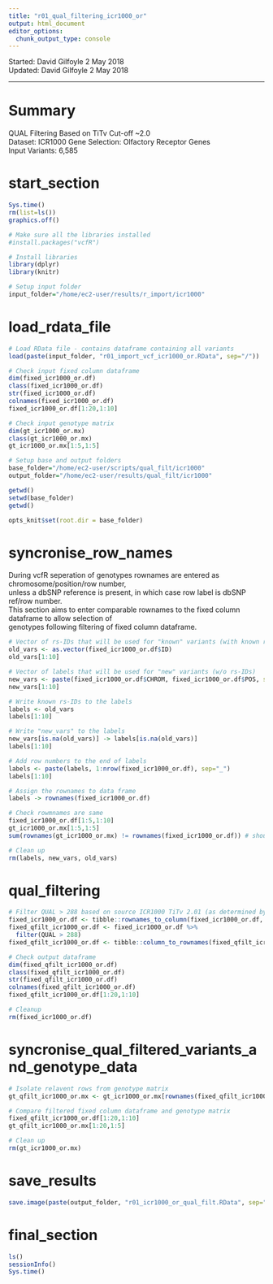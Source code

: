 ```yaml
---
title: "r01_qual_filtering_icr1000_or"
output: html_document
editor_options: 
  chunk_output_type: console
---
```


Started: David Gilfoyle 2 May 2018  
Updated: David Gilfoyle 2 May 2018

---

# Summary

QUAL Filtering Based on TiTv Cut-off ~2.0  
Dataset: ICR1000 
Gene Selection: Olfactory Receptor Genes  
Input Variants: 6,585

# start_section

```r

Sys.time()
rm(list=ls())
graphics.off()

# Make sure all the libraries installed 
#install.packages("vcfR")

# Install libraries
library(dplyr)
library(knitr)

# Setup input folder
input_folder="/home/ec2-user/results/r_import/icr1000"

```

# load_rdata_file

```r

# Load RData file - contains dataframe containing all variants
load(paste(input_folder, "r01_import_vcf_icr1000_or.RData", sep="/"))

# Check input fixed column dataframe
dim(fixed_icr1000_or.df)
class(fixed_icr1000_or.df)
str(fixed_icr1000_or.df)
colnames(fixed_icr1000_or.df)
fixed_icr1000_or.df[1:20,1:10]

# Check input genotype matrix
dim(gt_icr1000_or.mx)
class(gt_icr1000_or.mx)
gt_icr1000_or.mx[1:5,1:5]

# Setup base and output folders
base_folder="/home/ec2-user/scripts/qual_filt/icr1000"
output_folder="/home/ec2-user/results/qual_filt/icr1000"

getwd()
setwd(base_folder)
getwd()

opts_knit$set(root.dir = base_folder)

```

# syncronise_row_names
During vcfR seperation of genotypes rownames are entered as chromosome/position/row number,  
unless a dbSNP reference is present, in which case row label is dbSNP ref/row number.  
This section aims to enter comparable rownames to the fixed column dataframe to allow selection of  
genotypes following filtering of fixed column dataframe.  

```r

# Vector of rs-IDs that will be used for "known" variants (with known rs-IDs)
old_vars <- as.vector(fixed_icr1000_or.df$ID)
old_vars[1:10]

# Vector of labels that will be used for "new" variants (w/o rs-IDs)
new_vars <- paste(fixed_icr1000_or.df$CHROM, fixed_icr1000_or.df$POS, sep="_")
new_vars[1:10]

# Write known rs-IDs to the labels
labels <- old_vars
labels[1:10]

# Write "new_vars" to the labels
new_vars[is.na(old_vars)] -> labels[is.na(old_vars)]
labels[1:10]

# Add row numbers to the end of labels
labels <- paste(labels, 1:nrow(fixed_icr1000_or.df), sep="_")
labels[1:10]

# Assign the rownames to data frame
labels -> rownames(fixed_icr1000_or.df)

# Check rowmnames are same 
fixed_icr1000_or.df[1:5,1:10]
gt_icr1000_or.mx[1:5,1:5]
sum(rownames(gt_icr1000_or.mx) != rownames(fixed_icr1000_or.df)) # should be 0

# Clean up
rm(labels, new_vars, old_vars)

```

# qual_filtering

```r

# Filter QUAL > 288 based on source ICR1000 TiTv 2.01 (as determined by VCFStats)
fixed_icr1000_or.df <- tibble::rownames_to_column(fixed_icr1000_or.df, var = "rowname")
fixed_qfilt_icr1000_or.df <- fixed_icr1000_or.df %>% 
  filter(QUAL > 288)
fixed_qfilt_icr1000_or.df <- tibble::column_to_rownames(fixed_qfilt_icr1000_or.df, var = "rowname")

# Check output dataframe
dim(fixed_qfilt_icr1000_or.df)
class(fixed_qfilt_icr1000_or.df)
str(fixed_qfilt_icr1000_or.df)
colnames(fixed_qfilt_icr1000_or.df)
fixed_qfilt_icr1000_or.df[1:20,1:10]

# Cleanup
rm(fixed_icr1000_or.df)

```

# syncronise_qual_filtered_variants_and_genotype_data 

```r

# Isolate relavent rows from genotype matrix
gt_qfilt_icr1000_or.mx <- gt_icr1000_or.mx[rownames(fixed_qfilt_icr1000_or.df),]

# Compare filtered fixed column dataframe and genotype matrix
fixed_qfilt_icr1000_or.df[1:20,1:10]
gt_qfilt_icr1000_or.mx[1:20,1:5]

# Clean up
rm(gt_icr1000_or.mx)

```

# save_results

```r

save.image(paste(output_folder, "r01_icr1000_or_qual_filt.RData", sep="/"))

```

# final_section

```r

ls()
sessionInfo()
Sys.time()

```
